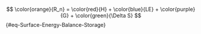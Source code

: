 
$$
\color{orange}{R_n} = \color{red}{H} + \color{blue}{LE} + \color{purple}{G} + \color{green}{\Delta S}
$${#eq-Surface-Energy-Balance-Storage}
